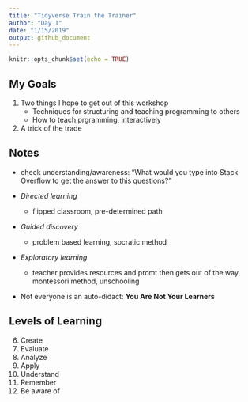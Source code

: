 ```yaml
---
title: "Tidyverse Train the Trainer"
author: "Day 1"
date: "1/15/2019"
output: github_document
---
```


```r
knitr::opts_chunk$set(echo = TRUE)
```

## My Goals

1. Two things I hope to get out of this workshop
    - Techniques for structuring and teaching programming to others
    - How to teach prgramming, interactively

1. A trick of the trade

## Notes

- check understanding/awareness: "What would you type into Stack Overflow to get the answer to this questions?"

- *Directed learning* 
  - flipped classroom, pre-determined path
- *Guided discovery* 
  - problem based learning, socratic method
- *Exploratory learning* 
  - teacher provides resources and promt then gets out of the way, montessori method, unschooling

- Not everyone is an auto-didact: **You Are Not Your Learners**

## Levels of Learning

6. Create
5. Evaluate
4. Analyze
3. Apply
2. Understand
1. Remember
0. Be aware of

